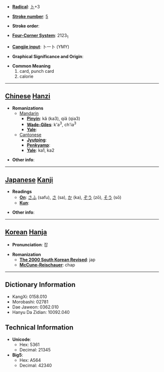 * '''[[Wiktionary:Chinese radical index| Radical]]''': [[Wiktionary:Chinese radical index 卜|卜]]+3

* '''[[Wiktionary:Chinese total strokes index|Stroke number]]''': [[Wiktionary:Chinese total strokes index 5|5]]

* '''Stroke order''': 

* '''[[Wiktionary:Chinese four corner index|Four-Corner System]]''': 2123<sub>1</sub>

* '''[[Wiktionary:Chinese Cangjie index|Cangjie input]]''': 卜一卜 (YMY)

* '''Graphical Significance and Origin''': 

* '''Common Meaning'''
*#card, punch card
*# calorie


----

== [[Chinese]] [[Hanzi]] ==

* '''Romanizations'''
** [[Mandarin]]
*** '''[[Pinyin]]''': kǎ (ka3), qiǎ (qia3)
*** '''[[Wade-Giles]]''': k'a<sup>3</sup>, ch'ia<sup>3</sup>
*** '''[[Yale]]''': 
**[[Cantonese]]
***'''[[Jyutping]]''':
***'''[[Penkyamp]]''': 
***'''[[Yale]]''': ka1, ka2

* '''Other info''': 

----

== [[Japanese]] [[Kanji]] ==

* '''Readings'''
** '''[[On]]''': [[さふ]] (safu), [[さ]] (sa), [[か]] (ka), [[ぞう]] (zō), [[そう]] (sō)
** '''[[Kun]]''': 

* '''Other info''':  

----

== [[Korean]] [[Hanja]] ==

* '''Pronunciation''': 잡

* '''Romanization'''
** '''[[The 2000 South Korean Revised Romanization|The 2000 South Korean Revised]]''': jap
** '''[[McCune-Reischauer]]''': chap

----

== Dictionary Information ==

* KangXi: 0158.010
* Morobashi: 02781
* Dae Jaweon: 0362.010
* Hanyu Da Zidian: 10092.040

== Technical Information ==

* '''Unicode''':
** Hex: 5361
** Decimal: 21345
* '''Big5''':
** Hex: A564
** Decimal: 42340
